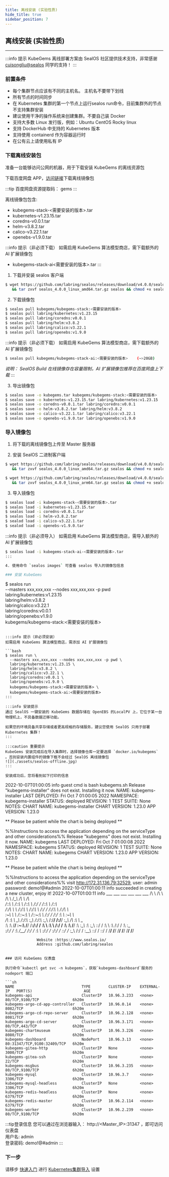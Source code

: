 ```yaml
---
title: 离线安装 (实验性质)
hide_title: true
sidebar_position: 7
---
```



## 离线安装 (实验性质) 

---

:::info 提示
KubeGems 离线部署方案由 SealOS 社区提供技术支持，非常感谢 [cuisongliu@sealos](https://github.com/cuisongliu) 同学的支持！
:::

### 前置条件

- 每个集群节点应该有不同的主机名。 主机名不要带下划线
- 所有节点的时间同步
- 在 Kubernetes 集群的第一个节点上运行sealos run命令，目前集群外的节点不支持集群安装
- 建议使用干净的操作系统来创建集群。不要自己装 Docker
- 支持大多数 Linux 发行版，例如：Ubuntu CentOS Rocky linux
- 支持 DockerHub 中支持的 Kubernetes 版本
- 支持使用 containerd 作为容器运行时
- 在公有云上请使用私有 IP

### 下载离线安装包

准备一台能够访问公网的机器，用于下载安装 KubeGems 的离线资源包

<Tabs groupId="kubegems_offline">

  <TabItem value="百度网盘" label="百度网盘(推荐)">

下载百度网盘 APP，[访问链接](https://pan.baidu.com/s/10y5Fq2pMq-aELSGF6wzdNA )下载离线镜像包

:::tip 
百度网盘资源提取码： gems 
:::

离线镜像包包含:
- kubegems-stack-<需要安装的版本>.tar
- kubernetes-v1.23.15.tar
- coredns-v0.0.1.tar
- helm-v3.8.2.tar 
- calico-v3.22.1.tar
- openebs-v1.9.0.tar 

:::info 提示（非必须下载）
如需启用 KubeGems 算法模型商店，需下载额外的 AI 扩展镜像包
- kubegems-stack-ai<需要安装的版本>.tar
:::
  </TabItem>

  <TabItem value="SealOS" label="SealOS" default>

1. 下载并安装 sealos 客户端

```bash
$ wget https://github.com/labring/sealos/releases/download/v4.0.0/sealos_4.0.0_linux_amd64.tar.gz \
   && tar zxvf sealos_4.0.0_linux_amd64.tar.gz sealos && chmod +x sealos && mv sealos /usr/bin
```

2. 下载镜像包

```bash
$ sealos pull kubegems/kubegems-stack:<需要安装的版本>
$ sealos pull labring/kubernetes:v1.23.15
$ sealos pull labring/coredns:v0.0.1
$ sealos pull labring/helm:v3.8.2
$ sealos pull labring/calico:v3.22.1
$ sealos pull labring/openebs:v1.9.0
```

:::info 提示（非必须下载）
如需启用 KubeGems 算法模型商店，需下载额外的 AI 扩展镜像包

```bash
$ sealos pull kubegems/kubegems-stack-ai:<需要安装的版本>    (~>20GB)
```

*说明： SealOS Build 在线镜像存在容量限制，AI 扩展镜像包推荐在百度网盘上下载*
:::

3. 导出镜像包

```bash
$ sealos save -o kubegems.tar kubegems/kubegems-stack:<需要安装的版本>
$ sealos save -o kubernetes-v1.23.15.tar labring/kubernetes:v1.23.15
$ sealos save -o coredns-v0.0.1.tar labring/coredns:v0.0.1
$ sealos save -o helm-v3.8.2.tar labring/helm:v3.8.2
$ sealos save -o calico-v3.22.1.tar labring/calico:v3.22.1
$ sealos save -o openebs-v1.9.0.tar labring/openebs:v1.9.0
```

  </TabItem>
</Tabs>


### 导入镜像包

1. 将下载的离线镜像包上传至 Master 服务器

2. 安装 SealOS 二进制客户端

<Tabs groupId="arch">
  <TabItem value="amd64" label="amd64" default>

```bash
$ wget https://github.com/labring/sealos/releases/download/v4.0.0/sealos_4.0.0_linux_amd64.tar.gz \
   && tar zxvf sealos_4.0.0_linux_amd64.tar.gz sealos && chmod +x sealos && mv sealos /usr/bin
```

  </TabItem>
  <TabItem value="arm64" label="arm64">

```bash
$ wget https://github.com/labring/sealos/releases/download/v4.0.0/sealos_4.0.0_linux_arm64.tar.gz \
   && tar zxvf sealos_4.0.0_linux_arm64.tar.gz sealos && chmod +x sealos && mv sealos /usr/bin
```

  </TabItem>
</Tabs>

3. 导入镜像包

```bash
$ sealos load -i kubegems-stack-<需要安装的版本>.tar
$ sealos load -i kubernetes-v1.23.15.tar
$ sealos load -i coredns-v0.0.1.tar
$ sealos load -i helm-v3.8.2.tar
$ sealod load -i calico-v3.22.1.tar
$ sealod load -i openebs-v1.9.0.tar 
```

:::info 提示（非必须导入）
如需启用 KubeGems 算法模型商店，需导入额外的 AI 扩展镜像包

```bash
$ sealos load -i kubegems-stack-ai-<需要安装的版本>.tar
:::

4. 使用命令 `sealos images` 可查看 sealos 导入的镜像包信息

### 安装 KubeGems

```
$ sealos run \
  --masters xxx,xxx,xxx --nodes xxx,xxx,xxx -p pwd \
  labring/kubernetes:v1.23.15 \
  labring/helm:v3.8.2 \
  labring/calico:v3.22.1 \
  labring/coredns:v0.0.1 \
  labring/openebs:v1.9.0 \
  kubegems/kubegems-stack:<需要安装的版本>
```

:::info 提示（非必须安装）
如需启用 KubeGems 算法模型商店，需添加 AI 扩展镜像包

```bash
$ sealos run \
  --masters xxx,xxx,xxx --nodes xxx,xxx,xxx -p pwd \
  labring/kubernetes:v1.23.15 \
  labring/helm:v3.8.2 \
  labring/calico:v3.22.1 \
  labring/coredns:v0.0.1 \
  labring/openebs:v1.9.0 \
  kubegems/kubegems-stack:<需要安装的版本> \
  kubegems/kubegems-stack-ai:<需要安装的版本>
:::

:::info 安装提示
通过 SealOS 一键安装的 KubeGems 数据存储在 OpenEBS 的LocalPV 上，它位于某一台物理机上，不具备数据迁移功能。

如果您的环境具备共享存储或者更高规格的存储服务，建议您使用 SealOS 只用于部署 Kubernetes 集群！
:::

:::caution 重要提示
KubeGems 安装完成后在导入集群时，选择镜像仓库一定要选择 `docker.io/kubegems` 。否则安装内置组件的镜像下载不会经过 SealOS 离线镜像包
![](./assets/sealos-offline.jpg)
:::

安装成功后，您将看到如下打印的信息

```
2022-10-07T01:00:05 info guest cmd is bash kubegems.sh
Release "kubegems-installer" does not exist. Installing it now.
NAME: kubegems-installer
LAST DEPLOYED: Fri Oct  7 01:00:05 2022
NAMESPACE: kubegems-installer
STATUS: deployed
REVISION: 1
TEST SUITE: None
NOTES:
CHART NAME: kubegems-installer
CHART VERSION: 1.23.0
APP VERSION: 1.23.0

** Please be patient while the chart is being deployed **

%%Instructions to access the application depending on the serviceType and other considerations%%
Release "kubegems" does not exist. Installing it now.
NAME: kubegems
LAST DEPLOYED: Fri Oct  7 01:00:08 2022
NAMESPACE: kubegems
STATUS: deployed
REVISION: 1
TEST SUITE: None
NOTES:
CHART NAME: kubegems
CHART VERSION: 1.23.0
APP VERSION: 1.23.0

** Please be patient while the chart is being deployed **

%%Instructions to access the application depending on the serviceType and other considerations%%
visit http://172.31.136.79:32529, user: admin password: demo!@#admin
2022-10-07T01:00:11 info succeeded in creating a new cluster, enjoy it!
2022-10-07T01:00:11 info
      ___           ___           ___           ___       ___           ___
     /\  \         /\  \         /\  \         /\__\     /\  \         /\  \
    /::\  \       /::\  \       /::\  \       /:/  /    /::\  \       /::\  \
   /:/\ \  \     /:/\:\  \     /:/\:\  \     /:/  /    /:/\:\  \     /:/\ \  \
  _\:\~\ \  \   /::\~\:\  \   /::\~\:\  \   /:/  /    /:/  \:\  \   _\:\~\ \  \
 /\ \:\ \ \__\ /:/\:\ \:\__\ /:/\:\ \:\__\ /:/__/    /:/__/ \:\__\ /\ \:\ \ \__\
 \:\ \:\ \/__/ \:\~\:\ \/__/ \/__\:\/:/  / \:\  \    \:\  \ /:/  / \:\ \:\ \/__/
  \:\ \:\__\    \:\ \:\__\        \::/  /   \:\  \    \:\  /:/  /   \:\ \:\__\
   \:\/:/  /     \:\ \/__/        /:/  /     \:\  \    \:\/:/  /     \:\/:/  /
    \::/  /       \:\__\         /:/  /       \:\__\    \::/  /       \::/  /
     \/__/         \/__/         \/__/         \/__/     \/__/         \/__/

                  Website :https://www.sealos.io/
                  Address :github.com/labring/sealos

```

### 访问 KubeGems 仪表盘

执行命令`kubectl get svc -n kubegems`，获取`kubegems-dashboard`服务的 nodeport 端口

```sh
NAME                              TYPE        CLUSTER-IP    EXTERNAL-IP   PORT(S)                       AGE
kubegems-api                      ClusterIP   10.96.3.233   <none>        80/TCP,9100/TCP               6h20m
kubegems-argo-cd-app-controller   ClusterIP   10.96.0.14    <none>        8082/TCP                      6h20m
kubegems-argo-cd-repo-server      ClusterIP   10.96.2.128   <none>        8081/TCP                      6h20m
kubegems-argo-cd-server           ClusterIP   10.96.3.171   <none>        80/TCP,443/TCP                6h20m
kubegems-chartmuseum              ClusterIP   10.96.3.226   <none>        8080/TCP                      6h20m
kubegems-dashboard                NodePort    10.96.3.13    <none>        80:31347/TCP,9100:32409/TCP   6h20m
kubegems-gitea-http               ClusterIP   None          <none>        3000/TCP                      6h20m
kubegems-gitea-ssh                ClusterIP   None          <none>        22/TCP                        6h20m
kubegems-msgbus                   ClusterIP   10.96.3.235   <none>        80/TCP,9100/TCP               6h20m
kubegems-mysql                    ClusterIP   10.96.3.7     <none>        3306/TCP                      6h20m
kubegems-mysql-headless           ClusterIP   None          <none>        3306/TCP                      6h20m
kubegems-redis-headless           ClusterIP   None          <none>        6379/TCP                      6h20m
kubegems-redis-master             ClusterIP   10.96.2.114   <none>        6379/TCP                      6h20m
kubegems-worker                   ClusterIP   10.96.2.239   <none>        80/TCP,9100/TCP               6h20m
```

:::tip登录信息
您可以通过在浏览器输入： http://<Master_IP>:31347 ，即可访问仪表盘 <br/>
用户名: admin  <br/>
登录密码: demo!@#admin
:::

### 下一步

请移步 [快速入门](../../category/快速入门) 进行 [Kubernetes集群导入](../../quick-starts/admin/cluster) 设置